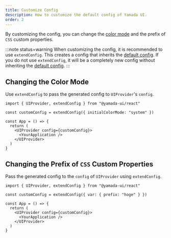 ```yaml
---
title: Customize Config
description: How to customize the default config of Yamada UI.
order: 2
---
```


By customizing the config, you can change the [color mode](/styled-system/color-mode) and the prefix of `CSS` custom properties.

:::note status=warning
When customizing the config, it is recommended to use `extendConfig`. This creates a config that inherits the [default config](/styled-system/configure/default-config). If you do not use `extendConfig`, it will be a completely new config without inheriting the [default config](/styled-system/configure/default-config).
:::

## Changing the Color Mode

Use `extendConfig` to pass the generated config to `UIProvider`'s `config`.

```tsx live=false highlight={3,7}
import { UIProvider, extendConfig } from "@yamada-ui/react"

const customConfig = extendConfig({ initialColorMode: "system" })

const App = () => {
  return (
    <UIProvider config={customConfig}>
      <YourApplication />
    </UIProvider>
  )
}
```

## Changing the Prefix of `CSS` Custom Properties

Pass the generated config to the `config` of `UIProvider` using `extendConfig`.

```tsx live=false highlight={3,7}
import { UIProvider, extendConfig } from "@yamada-ui/react"

const customConfig = extendConfig({ var: { prefix: "hoge" } })

const App = () => {
  return (
    <UIProvider config={customConfig}>
      <YourApplication />
    </UIProvider>
  )
}
```
